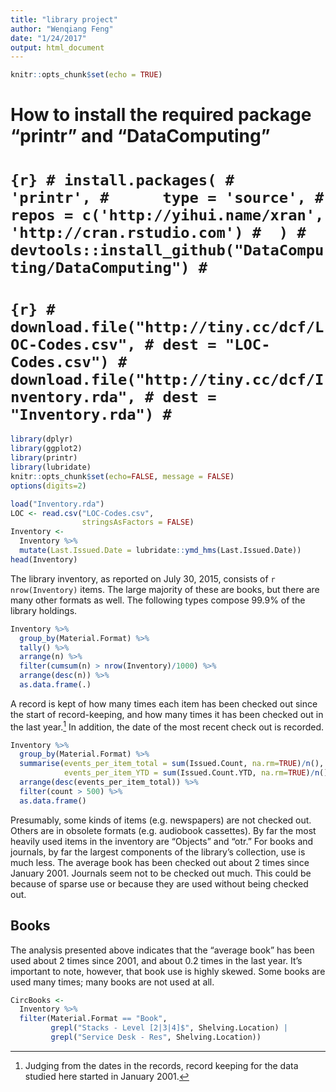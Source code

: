 ```yaml
---
title: "library project"
author: "Wenqiang Feng"
date: "1/24/2017"
output: html_document
---
```


```r
knitr::opts_chunk$set(echo = TRUE)
```
# How to install the required package "printr" and  "DataComputing"
# ```{r}
# install.packages(
#      'printr',
#      type = 'source',
#     repos = c('http://yihui.name/xran', 'http://cran.rstudio.com')
#  )
# devtools::install_github("DataComputing/DataComputing")
# ```

# ```{r}
# download.file("http://tiny.cc/dcf/LOC-Codes.csv",
# dest = "LOC-Codes.csv")
# download.file("http://tiny.cc/dcf/Inventory.rda",
# dest = "Inventory.rda")
# ```

```r
library(dplyr)
library(ggplot2)
library(printr)
library(lubridate)
knitr::opts_chunk$set(echo=FALSE, message = FALSE)
options(digits=2)
```

<!-- Data provided by Katy Gabrio gabrio@macalester.edu -->

```r
load("Inventory.rda")
LOC <- read.csv("LOC-Codes.csv",
                stringsAsFactors = FALSE)
Inventory <-
  Inventory %>%
  mutate(Last.Issued.Date = lubridate::ymd_hms(Last.Issued.Date))
head(Inventory)
```

The library inventory, as reported on July 30, 2015, consists of `r  nrow(Inventory)` items.  The large majority of these are books, but there are many other formats as well. The following types compose 99.9% of the library holdings. 
```r
Inventory %>%
  group_by(Material.Format) %>%
  tally() %>% 
  arrange(n) %>%
  filter(cumsum(n) > nrow(Inventory)/1000) %>%
  arrange(desc(n)) %>%
  as.data.frame(.)
```

A record is kept of how many times each item has been checked out since the start of record-keeping, and how many times it has been checked out in the last year.^[Judging from the dates in the records, record keeping for the data studied here started in January 2001.]  In addition, the date of the most recent check out is recorded.

```r
Inventory %>%
  group_by(Material.Format) %>%
  summarise(events_per_item_total = sum(Issued.Count, na.rm=TRUE)/n(),
            events_per_item_YTD = sum(Issued.Count.YTD, na.rm=TRUE)/n(), count=n()) %>%
  arrange(desc(events_per_item_total)) %>% 
  filter(count > 500) %>%
  as.data.frame()
```

Presumably, some kinds of items (e.g. newspapers) are not checked out.  Others are in obsolete formats (e.g. audiobook cassettes). By far the most heavily used items in the inventory are "Objects" and "otr."  For books and journals, by far the largest components of the library's collection, use is much less.  The average book has been checked out about 2 times since January 2001. Journals seem not to be checked out much.  This could be because of sparse use or because they are used without being checked out.

## Books

The analysis presented above indicates that the "average book" has been used about 2 times since 2001, and about 0.2 times in the last year.  It's important to note, however, that book use is highly skewed.  Some books are used many times; many books are not used at all.  


```r
CircBooks <-
  Inventory %>%
  filter(Material.Format == "Book", 
         grepl("Stacks - Level [2|3|4]$", Shelving.Location) |
         grepl("Service Desk - Res", Shelving.Location))
```
